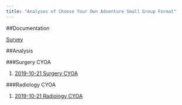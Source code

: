 ```yaml
---
title: "Analyses of Choose Your Own Adventure Small Group Format"
---
```


##Documentation

[Survey](../PBL.Faculty.Survey.pdf)

##Analysis


###Surgery CYOA

1. [2019-10-21 Surgery CYOA](../20191021_SurgeryCYOA_RAF.nb.html)


###Radiology CYOA

1. [2019-10-21 Radiology CYOA](../Radiology CYOA Analysis.nb.html)